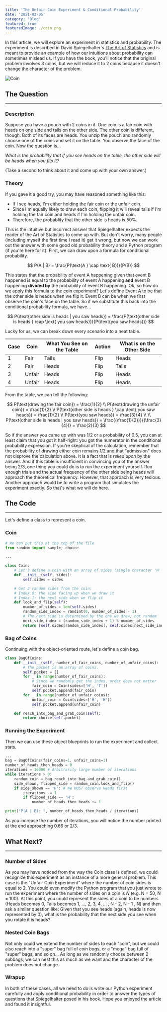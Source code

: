 ```yaml
---
title: 'The Unfair Coin Experiment & Conditional Probability'
date: '2021-03-05'
category: 'Blog'
featured: true
featuredImage: ./coin.png
---
```


In this article, we will explore an experiment in statistics and probability. The experiment is described in David Spiegelhalter's [The Art of Statistics](https://www.amazon.com/Art-Statistics-How-Learn-Data/dp/1541618513) and is meant to provide an example of how our intuitions about probability can sometimes mislead us.
If you have the book, you'll notice that the original problem involves 3 coins, but we will reduce it to 2 coins because it doesn't change the character of the problem.

![Coin](./coin.png)

## The Question

---

### Description

Suppose you have a pouch with 2 coins in it. One coin is a fair coin with heads on one side and tails on the other side. The other coin is different, though. Both of its faces are heads.
You unzip the pouch and randomly choose one of the coins and set it on the table. You observe the face of the coin. Now the question is...

<i>
  What is the probability that if you see heads on the table, the other side
  will be heads when you flip it?
</i>

(Take a second to think about it and come up with your own answer.)

### Theory

If you gave it a good try, you may have reasoned something like this:

- If I see heads, I'm either holding the fair coin or the unfair coin.
- Since I'm equally likely to draw each coin, flipping it will reveal tails if I'm holding the fair coin and heads if I'm holding the unfair coin.
- Therefore, the probablity that the other side is heads is 50%.

This is the intuitive but incorrect answer that Spiegelhalter expects the reader of the Art of Statistics to come up with. But don't worry, many people (including myself the first time I read it) get it wrong, but now we can work out the answer with some good old probability theory and a Python program (if you're here for it).
First, we can draw upon a formula for conditional probability.

$$
P(A | B) = \frac{P(\text{A } \cap \text{ B})}{P(B)}
$$

This states that the probability of event A happening given that event B happened is equal to the probability of event A happening **and** event B happening **divided by** the probability of event B happening.
Ok, so how do we apply this formula to the coin experiment? Let's define Event A to be that the other side is heads when we flip it. Event B can be when we first observe the coin's face on the table. So if we substitute this back into the conditional probability formula, we have...

$$
P(\text{other side is heads | you saw heads}) = \frac{P(\text{other side is heads } \cap \text{ you saw heads})}{P(\text{you saw heads})}
$$

Lucky for us, we can break down every scenario into a neat table.

| Case | Coin   | What You See on the Table | Action | What is on the Other Side |
| ---- | ------ | ------------------------- | ------ | ------------------------- |
| 1    | Fair   | Tails                     | Flip   | Heads                     |
| 2    | Fair   | Heads                     | Flip   | Tails                     |
| 3    | Unfair | Heads                     | Flip   | Heads                     |
| 4    | Unfair | Heads                     | Flip   | Heads                     |

From the table, we can tell the following:

$$
P(\text{drawing the fair coin}) = \frac{1}{2} \\
P(\text{drawing the unfair coin}) = \frac{1}{2} \\
P(\text{other side is heads } \cap \text{ you saw heads}) = \frac{1}{2} \\
P(\text{you saw heads}) = \frac{3}{4} \\
\\
P(\text{other side is heads | you saw heads}) = \frac{(\frac{1}{2})}{(\frac{3}{4})} = \frac{2}{3}
$$

So if the answer you came up with was 1/2 or a probability of 0.5, you can at least claim that you got it half-right: you got the numerator in the conditional probability expression. If you're skeptical of the calculation, remember that the probability of drawing either coin remains 1/2 and that "admission" does not disprove the calculation above. It is a fact that is <i>relied upon</i> by the answer. And if this table is insufficient in convincing you of the answer being 2/3, one thing you could do is to run the experiment yourself. Run enough trials and the actual frequency of the other side being heads will approach the theoretical frequency. However, that approach is very tedious. Another approach would be to write a program that simulates the experiment exactly. So that's what we will do here.

## The Code

---

Let's define a class to represent a coin.

### Coin

```python
# We can put this at the top of the file
from random import sample, choice

...

class Coin:
    # Let's define a coin with an array of sides (single character 'H' or 'T')
    def __init__(self, sides):
        self.sides = sides

    # Get 2 random sides from the coin:
    # Index 0: the side facing up when we draw it
    # Index 1: the next side when we flip it
    def look_and_flip(self):
        number_of_sides = len(self.sides)
        random_side_index = randint(0, number_of_sides - 1)
        # The next side is determined by the one we drew, not random
        next_side_index = (random_side_index + 1) % number_of_sides
        return [self.sides[random_side_index], self.sides[next_side_index]]

```

### Bag of Coins

Continuing with the object-oriented route, let's define a coin bag.

```python
class BagOfCoins:
    def __init__(self, number_of_fair_coins, number_of_unfair_coins):
        # The pocket is an array of coins.
        self.pocket = []
        for _ in range(number_of_fair_coins):
            # Since we randomly get the index, order does not matter
            fair_coin = Coin(sides=['H', 'T'])
            self.pocket.append(fair_coin)
        for _ in range(number_of_unfair_coins):
            unfair_coin = Coin(sides=['H', 'H'])
            self.pocket.append(unfair_coin)

    def reach_into_bag_and_grab_coin(self):
        return choice(self.pocket)
```

### Running the Experiment

Then we can use these object blueprints to run the experiment and collect stats.

```python
...
bag = BagOfCoins(fair_coins=1, unfair_coins=1)
number_of_heads_then_heads = 0
iterations = 10000 # Arbitrarily large number of iterations
while iterations > 0:
    random_coin = bag.reach_into_bag_and_grab_coin()
    side_shown, flipped_side = random_coin.look_and_flip()
    if side_shown == 'H': # We MUST observe Heads first
        iterations -= 1
        if flipped_side == 'H':
            number_of_heads_then_heads += 1

print("P(A | B): ", number_of_heads_then_heads / iterations)
```

As you increase the number of iterations, you will notice the number printed at the end approaching 0.66 or 2/3.

## What Next?

---

### Number of Sides

As you may have noticed from the way the Coin class is defined, we could recognize this experiment as an instance of a more general problem. This case is the "Unfair Coin Experiment" where the number of coin sides is equal to 2. You could even modify the Python program that you just wrote to run the experiment where the number of sides on a coin is <i>N</i> (e.g. N = 50, N = 100). At this point, you could represent the sides of a coin to be numbers (Heads becomes 0, Tails becomes 1, ..., 2, 3, 4, ... , N - 2, N - 1 , N) and then ask a similar question like: Given that you see heads (again, heads is now represented by 0), what is the probability that the next side you see when you rotate it is heads?

### Nested Coin Bags

Not only could we extend the number of sides to each "coin", but we could also reach into a "super" bag full of <i>coin bags</i>, or a "mega" bag full of "super" bags, and so on...
As long as we randomly choose between 2 subbags, we can nest this as much as we want and the character of the problem does not change.

### Wrapup

In both of these cases, all we need to do is write our Python experiment carefully and apply conditional probability in order to answer the types of questions that Spiegelhalter posed in his book. Hope you enjoyed the article and found it insightful.
